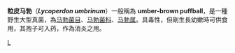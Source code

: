 {{multiple issues|
{{expand|time=2018-09-19T13:16:11+00:00}}
{{expert|time=2018-09-19T13:16:11+00:00}}
{{unreferenced|time=2018-09-19T13:16:11+00:00}}
}}
{{FixBunching|beg}}
{{Speciesbox
| taxon = Lycoperdon umbrinum
| image = Lycoperdon umbrinum.JPG
| image_caption = ''Lycoperdon umbrinum'', found in Gala (Norway) in late August.
| binomial_authority = [[Christiaan_Hendrik_Persoon|Pers.]] (1801)
}}
{{FixBunching|mid}}
{{mycomorphbox 
| name = Lycoperdon umbrinum
| whichGills = no 
| capShape = no 
| hymeniumType=gleba
| stipeCharacter=NA
| ecologicalType=saprotrophic
| sporePrintColor=olive
| howEdible=edible}}
{{FixBunching|end}}
'''粒皮马勃'''（'''''Lycoperdon umbrinum'''''）一般稱為 '''umber-brown puffball'''，是一種野生大型真菌，為[[马勃菌目|马勃菌目]]、[[马勃菌科|马勃菌科]]、[[马勃属|马勃属]]。具毒性，但剛生長幼嫰時可供食用，其孢子可入药，作為消炎之用。
{{Taxonbar}}
[[Category:马勃属|L]]